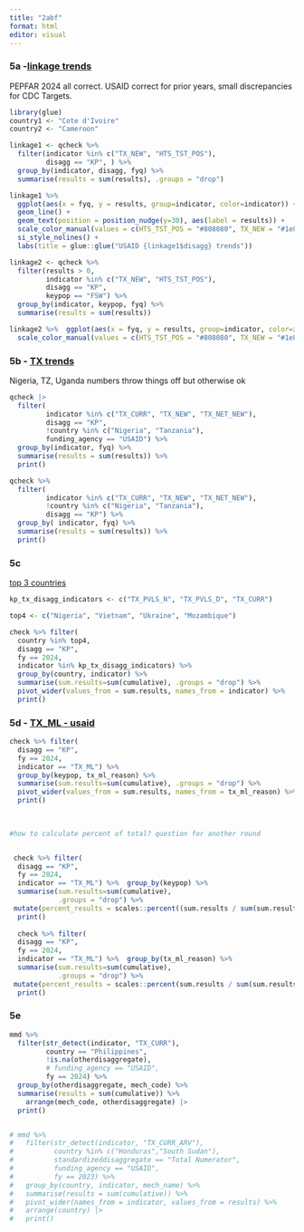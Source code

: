 ```yaml
---
title: "2abf"
format: html
editor: visual
---
```


### 5a -[linkage trends](https://tableau.usaid.gov/views/KeyPopulationsDashboard/2_aTestingandLinkageTrends/40426f3a-6e0b-4ada-897c-dfe5461884db/17a3ec3f-a566-49cb-add4-e53293d0ba54?:display_count=n&:showVizHome=n&:origin=viz_share_link)

PEPFAR 2024 all correct. USAID correct for prior years, small discrepancies for CDC Targets.

```r
library(glue)
country1 <- "Cote d'Ivoire"
country2 <- "Cameroon"

linkage1 <- qcheck %>%
  filter(indicator %in% c("TX_NEW", "HTS_TST_POS"),
         disagg == "KP", ) %>%
  group_by(indicator, disagg, fyq) %>%
  summarise(results = sum(results), .groups = "drop") 

linkage1 %>%  
  ggplot(aes(x = fyq, y = results, group=indicator, color=indicator)) + 
  geom_line() + 
  geom_text(position = position_nudge(y=30), aes(label = results)) +
  scale_color_manual(values = c(HTS_TST_POS = "#808080", TX_NEW = "#1e87a5")) +
  si_style_nolines() + 
  labs(title = glue::glue("USAID {linkage1$disagg} trends"))

linkage2 <- qcheck %>%
  filter(results > 0,
         indicator %in% c("TX_NEW", "HTS_TST_POS"),
         disagg == "KP",
         keypop == "FSW") %>%
  group_by(indicator, keypop, fyq) %>%
  summarise(results = sum(results)) 

linkage2 %>%  ggplot(aes(x = fyq, y = results, group=indicator, color=indicator)) + geom_line() + geom_text(position = position_nudge(y=30), aes(label = results)) +
  scale_color_manual(values = c(HTS_TST_POS = "#808080", TX_NEW = "#1e87a5")) + si_style_nolines() + labs(title = glue("USAID {linkage2$keypop} trends"))

```

### 5b - [TX trends](https://tableau.usaid.gov/views/KeyPopulationsDashboard/2_bTXTrends/cec16239-2ef8-43d9-ad2e-c6f04068e95b/6571f6c6-2393-4c5f-a7dd-718a22cf582a?:display_count=n&:showVizHome=n&:origin=viz_share_link)

Nigeria, TZ, Uganda numbers throw things off but otherwise ok

```r
qcheck |> 
  filter(
         indicator %in% c("TX_CURR", "TX_NEW", "TX_NET_NEW"),
         disagg == "KP",
         !country %in% c("Nigeria", "Tanzania"),
         funding_agency == "USAID") %>%
  group_by(indicator, fyq) %>%
  summarise(results = sum(results)) %>% 
  print()

qcheck %>%
  filter(
         indicator %in% c("TX_CURR", "TX_NEW", "TX_NET_NEW"),
         !country %in% c("Nigeria", "Tanzania"),
         disagg == "KP") %>%
  group_by( indicator, fyq) %>%
  summarise(results = sum(results)) %>%
  print()
```

### 5c

[top 3 countries](https://tableau.usaid.gov/views/KeyPopulationsDashboard/6_aKPTXdisaggreporting?:showAppBanner=false&:display_count=n&:showVizHome=n&:origin=viz_share_link)

```r
kp_tx_disagg_indicators <- c("TX_PVLS_N", "TX_PVLS_D", "TX_CURR")

top4 <- c("Nigeria", "Vietnam", "Ukraine", "Mozambique")

check %>% filter(
  country %in% top4,
  disagg == "KP", 
  fy == 2024,
  indicator %in% kp_tx_disagg_indicators) %>%
  group_by(country, indicator) %>%
  summarise(sum.results=sum(cumulative), .groups = "drop") %>% 
  pivot_wider(values_from = sum.results, names_from = indicator) %>%
  print()
```

### 5d - [TX_ML - usaid](https://tableau.usaid.gov/views/KeyPopulationsDashboard/6_bKPTX_ML/a3af8b22-db55-446a-aa16-a94b51cc9e18/90c15629-ec9e-4370-b271-f788df6f3d9c?:display_count=n&:showVizHome=n&:origin=viz_share_link)

```r
check %>% filter(
  disagg == "KP", 
  fy == 2024,
  indicator == "TX_ML") %>%
  group_by(keypop, tx_ml_reason) %>%
  summarise(sum.results=sum(cumulative), .groups = "drop") %>% 
  pivot_wider(values_from = sum.results, names_from = tx_ml_reason) %>%
  print()
 

 
#how to calculate percent of total? question for another round


 check %>% filter(
  disagg == "KP", 
  fy == 2024,
  indicator == "TX_ML") %>%  group_by(keypop) %>%
  summarise(sum.results=sum(cumulative),
            .groups = "drop") %>% 
 mutate(percent_results = scales::percent((sum.results / sum(sum.results)))) %>%
  print()
 
  check %>% filter(
  disagg == "KP", 
  fy == 2024,
  indicator == "TX_ML") %>%  group_by(tx_ml_reason) %>%
  summarise(sum.results=sum(cumulative),
            .groups = "drop") %>% 
 mutate(percent_results = scales::percent(sum.results / sum(sum.results))) %>%
  print()
```

### 5e

```r
mmd %>% 
  filter(str_detect(indicator, "TX_CURR"),
         country == "Philippines",
         !is.na(otherdisaggregate),
         # funding_agency == "USAID",
         fy == 2024) %>%
  group_by(otherdisaggregate, mech_code) %>%
  summarise(results = sum(cumulative)) %>%
    arrange(mech_code, otherdisaggregate) |> 
  print()


# mmd %>%
#   filter(str_detect(indicator, "TX_CURR_ARV"),
#          country %in% c("Honduras","South Sudan"),
#          standardizeddisaggregate == "Total Numerator",
#          funding_agency == "USAID",
#          fy == 2023) %>%
#   group_by(country, indicator, mech_name) %>%
#   summarise(results = sum(cumulative)) %>%
#   pivot_wider(names_from = indicator, values_from = results) %>%
#   arrange(country) |> 
#   print()
```

